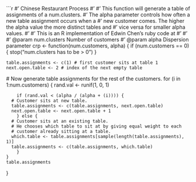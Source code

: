 ```r
#' Chinese Restaurant Process
#'
#' This function will generate a table of assignments of a num.clusters.
#' The alpha parameter controls how often a new table assignment occurs when a 
#' new customer comes. The higher the alpha value the more distinct tables and 
#' vice versa for smaller alpha values.
#'
#' This is an R implementation of Edwin Chen's ruby code at 
#' \url{http://blog.echen.me/2012/03/20/infinite-mixture-models-with-nonparametric-bayes-and-the-dirichlet-process/}
#'
#' @param num.clusters Number of customers
#' @param alpha Dispersion parameter
crp <- function(num.customers, alpha) {
	if (num.customers == 0) {
		stop("num.clusters has to be > 0")
	}

	table.assignments <- c(1) # first customer sits at table 1
	next.open.table <- 2 # index of the next empty table

  # Now generate table assignments for the rest of the customers.
	for (i in 1:num.customers) {
		rand.val <- runif(1, 0, 1)

		if (rand.val < (alpha / (alpha + (i)))) {
      # Customer sits at new table.
      table.assignments <- c(table.assignments, next.open.table)
      next.open.table <- next.open.table + 1
		} else {
      # Customer sits at an existing table.
      # He chooses which table to sit at by giving equal weight to each
      # customer already sitting at a table. 
      which.table <- table.assignments[sample(length(table.assignments), 1)]
      table.assignments <- c(table.assignments, which.table)
		}
	}
	table.assignments
}
